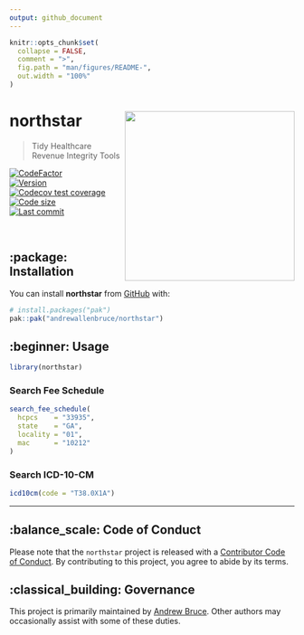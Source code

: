 ```yaml
---
output: github_document
---
```


<!-- README.md is generated from README.Rmd. Please edit that file -->

```r
knitr::opts_chunk$set(
  collapse = FALSE,
  comment = ">",
  fig.path = "man/figures/README-",
  out.width = "100%"
)
```

# northstar <img src="man/figures/logo.png" align="right" height="300" />

> Tidy Healthcare Revenue Integrity Tools

<!-- badges: start -->

[![CodeFactor](https://www.codefactor.io/repository/github/andrewallenbruce/northstar/badge)](https://www.codefactor.io/repository/github/andrewallenbruce/northstar) <br>
[![Version](https://img.shields.io/badge/version-0.0.4-red.svg)](https://github.com/andrewallenbruce/northstar) <br>
[![Codecov test coverage](https://codecov.io/gh/andrewallenbruce/northstar/branch/master/graph/badge.svg)](https://app.codecov.io/gh/andrewallenbruce/northstar?branch=master) <br>
[![Code size](https://img.shields.io/github/languages/code-size/andrewallenbruce/northstar.svg)](https://github.com/andrewallenbruce/northstar) <br>
[![Last commit](https://img.shields.io/github/last-commit/andrewallenbruce/northstar.svg)](https://github.com/andrewallenbruce/northstar/commits/master) <br>

<!-- badges: end -->

<br>

## :package: Installation

You can install **northstar** from [GitHub](https://github.com/) with:

``` r
# install.packages("pak")
pak::pak("andrewallenbruce/northstar")
```

## :beginner: Usage

```r
library(northstar)
```


### Search Fee Schedule

```r
search_fee_schedule(
  hcpcs    = "33935",
  state    = "GA",
  locality = "01",
  mac      = "10212"
)
```

### Search ICD-10-CM

```r
icd10cm(code = "T38.0X1A")
```



------------------------------------------------------------------------------

## :balance_scale: Code of Conduct

Please note that the `northstar` project is released with a [Contributor Code of Conduct](https://andrewallenbruce.github.io/northstar/CODE_OF_CONDUCT.html). By contributing to this project, you agree to abide by its terms.

## :classical_building: Governance

This project is primarily maintained by [Andrew Bruce](https://github.com/andrewallenbruce). Other authors may occasionally assist with some of these duties.
